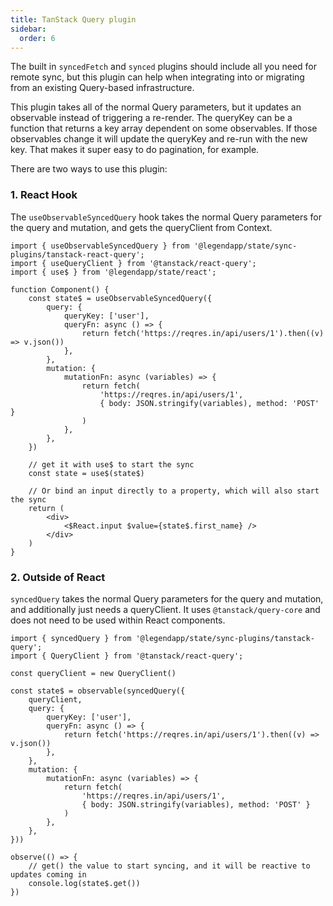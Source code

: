 ```yaml
---
title: TanStack Query plugin
sidebar:
  order: 6
---
```


The built in `syncedFetch` and `synced` plugins should include all you need for remote sync, but this plugin can help when integrating into or migrating from an existing Query-based infrastructure.

This plugin takes all of the normal Query parameters, but it updates an observable instead of triggering a re-render. The queryKey can be a function that returns a key array dependent on some observables. If those observables change it will update the queryKey and re-run with the new key. That makes it super easy to do pagination, for example.

There are two ways to use this plugin:

### 1. React Hook

The `useObservableSyncedQuery` hook takes the normal Query parameters for the query and mutation, and gets the queryClient from Context.

```tsx
import { useObservableSyncedQuery } from '@legendapp/state/sync-plugins/tanstack-react-query';
import { useQueryClient } from '@tanstack/react-query';
import { use$ } from '@legendapp/state/react';

function Component() {
    const state$ = useObservableSyncedQuery({
        query: {
            queryKey: ['user'],
            queryFn: async () => {
                return fetch('https://reqres.in/api/users/1').then((v) => v.json())
            },
        },
        mutation: {
            mutationFn: async (variables) => {
                return fetch(
                    'https://reqres.in/api/users/1',
                    { body: JSON.stringify(variables), method: 'POST' }
                )
            },
        },
    })

    // get it with use$ to start the sync
    const state = use$(state$)

    // Or bind an input directly to a property, which will also start the sync
    return (
        <div>
            <$React.input $value={state$.first_name} />
        </div>
    )
}
```

### 2. Outside of React

`syncedQuery` takes the normal Query parameters for the query and mutation, and additionally just needs a queryClient. It uses `@tanstack/query-core` and does not need to be used within React components.

```tsx
import { syncedQuery } from '@legendapp/state/sync-plugins/tanstack-query';
import { QueryClient } from '@tanstack/react-query';

const queryClient = new QueryClient()

const state$ = observable(syncedQuery({
    queryClient,
    query: {
        queryKey: ['user'],
        queryFn: async () => {
            return fetch('https://reqres.in/api/users/1').then((v) => v.json())
        },
    },
    mutation: {
        mutationFn: async (variables) => {
            return fetch(
                'https://reqres.in/api/users/1',
                { body: JSON.stringify(variables), method: 'POST' }
            )
        },
    },
}))

observe(() => {
    // get() the value to start syncing, and it will be reactive to updates coming in
    console.log(state$.get())
})
```